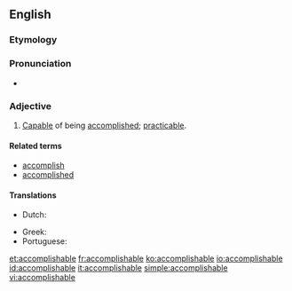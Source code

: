 ==English==

===Etymology===
{{suffix|accomplish|able|lang=en}}

===Pronunciation===
* {{a|US}} {{IPA|/ə.ˈkɒm.plɪʃ.ə.bəl/|lang=en}}

===Adjective===
{{en-adj}}

# [[capable|Capable]] of being [[accomplished]]; [[practicable]].

====Related terms====
* [[accomplish]]
* [[accomplished]]

====Translations====
{{trans-top|capable of being accomplished}}
* Dutch: {{t+|nl|haalbaar}}
{{trans-mid}}
* Greek: {{t+|el|εφικτός}}
* Portuguese: {{t+|pt|realizável}}
{{trans-bottom}}

[[et:accomplishable]]
[[fr:accomplishable]]
[[ko:accomplishable]]
[[io:accomplishable]]
[[id:accomplishable]]
[[it:accomplishable]]
[[simple:accomplishable]]
[[vi:accomplishable]]